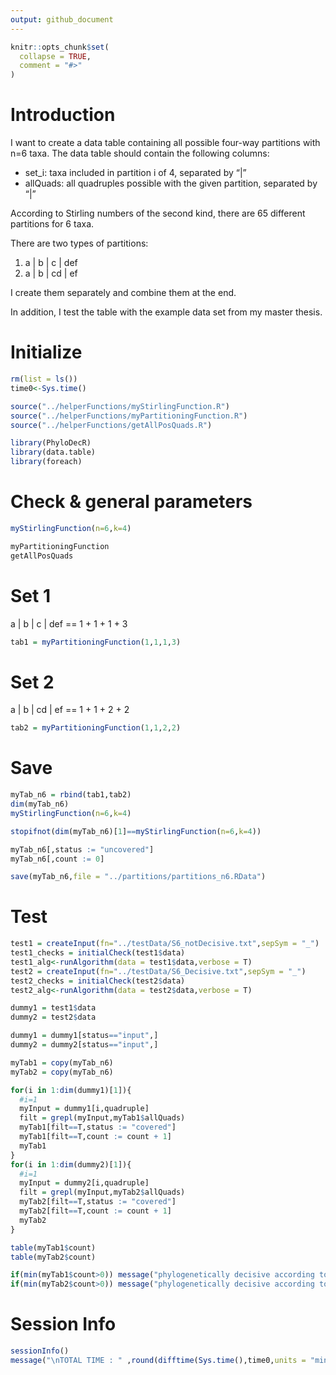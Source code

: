 ```yaml
---
output: github_document
---
```


<!-- README.md is generated from README.Rmd. Please edit that file -->

```r
knitr::opts_chunk$set(
  collapse = TRUE,
  comment = "#>"
)
```

# Introduction

<!-- badges: start -->

<!-- badges: end -->

I want to create a data table containing all possible four-way partitions with n=6 taxa. The data table should contain the following columns:

-   set_i: taxa included in partition i of 4, separated by "\|"
-   allQuads: all quadruples possible with the given partition, separated by "\|"

According to Stirling numbers of the second kind, there are 65 different partitions for 6 taxa.

There are two types of partitions:

1)  a \| b \| c \| def
2)  a \| b \| cd \| ef

I create them separately and combine them at the end.

In addition, I test the table with the example data set from my master thesis.

# Initialize

```r
rm(list = ls())
time0<-Sys.time()

source("../helperFunctions/myStirlingFunction.R")
source("../helperFunctions/myPartitioningFunction.R")
source("../helperFunctions/getAllPosQuads.R")

library(PhyloDecR)
library(data.table)
library(foreach)
```

# Check & general parameters

```r
myStirlingFunction(n=6,k=4)

myPartitioningFunction
getAllPosQuads

```

# Set 1

a \| b \| c \| def == 1 + 1 + 1 + 3

```r
tab1 = myPartitioningFunction(1,1,1,3)
```

# Set 2

a \| b \| cd \| ef == 1 + 1 + 2 + 2

```r
tab2 = myPartitioningFunction(1,1,2,2)

```

# Save

```r
myTab_n6 = rbind(tab1,tab2)
dim(myTab_n6)
myStirlingFunction(n=6,k=4)

stopifnot(dim(myTab_n6)[1]==myStirlingFunction(n=6,k=4))

myTab_n6[,status := "uncovered"]
myTab_n6[,count := 0]

save(myTab_n6,file = "../partitions/partitions_n6.RData")

```

# Test

```r
test1 = createInput(fn="../testData/S6_notDecisive.txt",sepSym = "_")
test1_checks = initialCheck(test1$data)
test1_alg<-runAlgorithm(data = test1$data,verbose = T)
test2 = createInput(fn="../testData/S6_Decisive.txt",sepSym = "_")
test2_checks = initialCheck(test2$data)
test2_alg<-runAlgorithm(data = test2$data,verbose = T)

dummy1 = test1$data
dummy2 = test2$data

dummy1 = dummy1[status=="input",]
dummy2 = dummy2[status=="input",]

myTab1 = copy(myTab_n6)
myTab2 = copy(myTab_n6)

for(i in 1:dim(dummy1)[1]){
  #i=1
  myInput = dummy1[i,quadruple]
  filt = grepl(myInput,myTab1$allQuads)
  myTab1[filt==T,status := "covered"]
  myTab1[filt==T,count := count + 1]
  myTab1
}
for(i in 1:dim(dummy2)[1]){
  #i=1
  myInput = dummy2[i,quadruple]
  filt = grepl(myInput,myTab2$allQuads)
  myTab2[filt==T,status := "covered"]
  myTab2[filt==T,count := count + 1]
  myTab2
}

table(myTab1$count)
table(myTab2$count)

if(min(myTab1$count>0)) message("phylogenetically decisive according to 4WPP") else message("not phylogenetically decisive")
if(min(myTab2$count>0)) message("phylogenetically decisive according to 4WPP") else message("not phylogenetically decisive")

```

# Session Info

```r
sessionInfo()
message("\nTOTAL TIME : " ,round(difftime(Sys.time(),time0,units = "mins"),3)," minutes")

```
